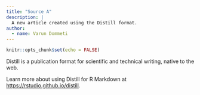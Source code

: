 ```yaml
---
title: "Source A"
description: |
  A new article created using the Distill format.
author:
  - name: Varun Dommeti 
---
```


```r
knitr::opts_chunk$set(echo = FALSE)
```

Distill is a publication format for scientific and technical writing, native to the web. 

Learn more about using Distill for R Markdown at <https://rstudio.github.io/distill>.





